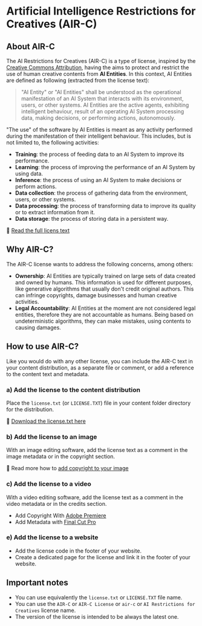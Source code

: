 # Artificial Intelligence Restrictions for Creatives (AIR-C)

## About AIR-C

The AI Restrictions for Creatives (AIR-C) is a type of license, inspired by the [Creative Commons Attribution](https://creativecommons.org/licenses/by/4.0/legalcode), having the aims to protect and restrict the use of human creative contents from **AI Entities**. In this context, AI Entities are defined as following (extracted from the license text):

> "AI Entity" or "AI Entities" shall be understood as the operational manifestation of an AI System that interacts with its environment, users, or other systems. AI Entities are the active agents, exhibiting intelligent behaviour, result of an operating AI System processing data, making decisions, or performing actions, autonomously.

"The use" of the software by AI Entities is meant as any activity performed during the manifestation of their intelligent behaviour. This includes, but is not limited to, the following activities:

- **Training**: the process of feeding data to an AI System to improve its performance.
- **Learning**: the process of improving the performance of an AI System by using data.
- **Inference**: the process of using an AI System to make decisions or perform actions.
- **Data collection**: the process of gathering data from the environment, users, or other systems.
- **Data processing**: the process of transforming data to improve its quality or to extract information from it.
- **Data storage**: the process of storing data in a persistent way.

📕 [Read the full licens text](https://raw.githubusercontent.com/regulated-ai-movement/artificial-intelligence-restrictions/main/air-c/license.txt)

## Why AIR-C?

The AIR-C license wants to address the following concerns, among others:
- **Ownership**: AI Entities are typically trained on large sets of data created and owned by humans. This information is used for different purposes, like generative algorithms that usually don't credit original authors. This can infringe copyrights, damage businesses and human creative activities.
- **Legal Accountability**: AI Entities at the moment are not considered legal entities, therefore they are not accountable as humans. Being based on undeterministic algorithms, they can make mistakes, using contents to causing damages.

## How to use AIR-C?

Like you would do with any other license, you can include the AIR-C text in your content distribution, as a separate file or comment, or add a reference to the content text and metadata.


### a) Add the license to the content distribution

Place the `license.txt` (or `LICENSE.TXT`) file in your content folder directory for the distribution.

💾 [Download the license.txt here](https://raw.githubusercontent.com/regulated-ai-movement/artificial-intelligence-restrictions/main/air-s/license.txt)


### b) Add the license to an image

With an image editing software, add the license text as a comment in the image metadata or in the copyright section.

🔎 Read more how to [add copyright to your image](https://blog.lenstag.com/2018/07/11/how-to-add-copyright-to-photos/)  


### c) Add the license to a video

With a video editing software, add the license text as a comment in the video metadata or in the credits section.

- Add Copyright With [Adobe Premiere](https://pavilion.dinfos.edu/How-To/Article/2471503/how-to-add-metadata-to-a-video-using-adobe-premiere-pro/)
- Add Metadata with [Final Cut Pro](https://www.youtube.com/watch?v=JkFfOzeb7HY)


### e) Add the license to a website

- Add the license code in the footer of your website.
- Create a dedicated page for the license and link it in the footer of your website.


## Important notes

- You can use equivalently the `license.txt` or `LICENSE.TXT` file name.
- You can use the `AIR-C` or `AIR-C License` or `air-c` or `AI Restrictions for Creatives` license name.
- The version of the license is intended to be always the latest one.